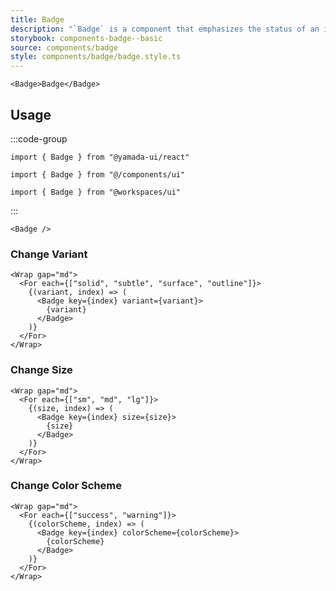 ```yaml
---
title: Badge
description: "`Badge` is a component that emphasizes the status of an item to make it immediately recognizable."
storybook: components-badge--basic
source: components/badge
style: components/badge/badge.style.ts
---
```


```tsx preview
<Badge>Badge</Badge>
```

## Usage

:::code-group

```tsx [package]
import { Badge } from "@yamada-ui/react"
```

```tsx [alias]
import { Badge } from "@/components/ui"
```

```tsx [monorepo]
import { Badge } from "@workspaces/ui"
```

:::

```tsx
<Badge />
```

### Change Variant

```tsx preview
<Wrap gap="md">
  <For each={["solid", "subtle", "surface", "outline"]}>
    {(variant, index) => (
      <Badge key={index} variant={variant}>
        {variant}
      </Badge>
    )}
  </For>
</Wrap>
```

### Change Size

```tsx preview
<Wrap gap="md">
  <For each={["sm", "md", "lg"]}>
    {(size, index) => (
      <Badge key={index} size={size}>
        {size}
      </Badge>
    )}
  </For>
</Wrap>
```

### Change Color Scheme

```tsx preview
<Wrap gap="md">
  <For each={["success", "warning"]}>
    {(colorScheme, index) => (
      <Badge key={index} colorScheme={colorScheme}>
        {colorScheme}
      </Badge>
    )}
  </For>
</Wrap>
```
